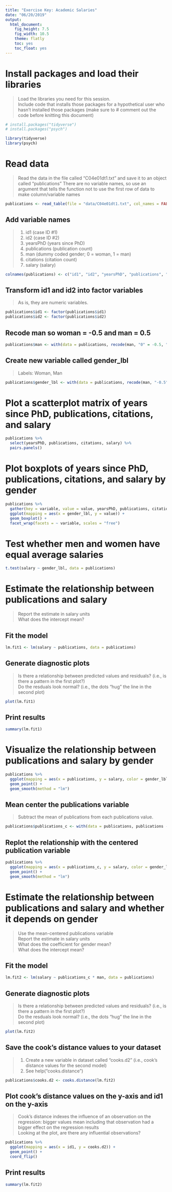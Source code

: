 ```yaml
---
title: "Exercise Key: Academic Salaries"
date: "06/20/2019"
output: 
  html_document: 
    fig_height: 7.5
    fig_width: 10.5
    theme: flatly
    toc: yes
    toc_float: yes
---
```


# Install packages and load their libraries
> Load the libraries you need for this session.  
> Include code that installs those packages for a hypothetical user who hasn't installed those packages (make sure to # comment out the code before knitting this document)

```r

# install.packages("tidyverse")
# install.packages("psych")

library(tidyverse)
library(psych)

```

# Read data
> Read the data in the file called "C04e01dt1.txt" and save it to an object called "publications"
> There are no variable names, so use an argument that tells the function not to use the first row of data to make column/variable names

```r

publications <- read_table(file = "data/C04e01dt1.txt", col_names = FALSE)

```

## Add variable names
> 1. id1 (case ID #1)
> 2. id2 (case ID #2)  
> 3. yearsPhD (years since PhD)  
> 4. publications (publication count)  
> 5. man (dummy coded gender; 0 = woman, 1 = man)  
> 6. citations (citation count)  
> 7. salary (salary) 

```r

colnames(publications) <- c("id1", "id2", "yearsPhD", "publications", "man", "citations", "salary")

```

## Transform id1 and id2 into factor variables
> As is, they are numeric variables.

```r

publications$id1 <- factor(publications$id1)
publications$id2 <- factor(publications$id2)

```

## Recode man so woman = -0.5 and man = 0.5

```r

publications$man <- with(data = publications, recode(man, "0" = -0.5, "1" = 0.5))

```

## Create new variable called gender_lbl
> Labels: Woman, Man

```r

publications$gender_lbl <- with(data = publications, recode(man, "-0.5" = "Woman", "0.5" = "Man"))

```

# Plot a scatterplot matrix of years since PhD, publications, citations, and salary

```r

publications %>% 
  select(yearsPhD, publications, citations, salary) %>% 
  pairs.panels()

```

# Plot boxplots of years since PhD, publications, citations, and salary by gender

```r

publications %>% 
  gather(key = variable, value = value, yearsPhD, publications, citations, salary) %>% 
  ggplot(mapping = aes(x = gender_lbl, y = value)) +
  geom_boxplot() +
  facet_wrap(facets = ~ variable, scales = "free")

```

# Test whether men and women have equal average salaries

```r

t.test(salary ~ gender_lbl, data = publications)

```

# Estimate the relationship between publications and salary
> Report the estimate in salary units  
> What does the intercept mean?

## Fit the model

```r

lm.fit1 <- lm(salary ~ publications, data = publications)

```

## Generate diagnostic plots
> Is there a relationship between predicted values and residuals? (i.e., is there a pattern in the first plot?)  
> Do the resduals look normal? (i.e., the dots "hug" the line in the second plot)  

```r

plot(lm.fit1)

```

## Print results

```r

summary(lm.fit1)

```

# Visualize the relationship between publications and salary by gender

```r

publications %>% 
  ggplot(mapping = aes(x = publications, y = salary, color = gender_lbl)) +
  geom_point() +
  geom_smooth(method = "lm")

```

## Mean center the publications variable
> Subtract the mean of publications from each publications value.

```r

publications$publications_c <- with(data = publications, publications - mean(publications))

```

## Replot the relationship with the centered publication variable

```r

publications %>% 
  ggplot(mapping = aes(x = publications_c, y = salary, color = gender_lbl)) +
  geom_point() +
  geom_smooth(method = "lm")

```

# Estimate the relationship between publications and salary and whether it depends on gender
> Use the mean-centered publications variable  
> Report the estimate in salary units  
> What does the coefficient for gender mean?  
> What does the intercept mean?  

## Fit the model

```r

lm.fit2 <- lm(salary ~ publications_c * man, data = publications)

```

## Generate diagnostic plots
> Is there a relationship between predicted values and residuals? (i.e., is there a pattern in the first plot?)  
> Do the resduals look normal? (i.e., the dots "hug" the line in the second plot)  

```r

plot(lm.fit2)

```

## Save the cook's distance values to your dataset
> 1. Create a new variable in dataset called "cooks.d2" (i.e., cook's distance values for the second model)  
> 2. See help("cooks.distance")

```r

publications$cooks.d2 <- cooks.distance(lm.fit2)

```

## Plot cook's distance values on the y-axis and id1 on the y-axis
> Cook's distance indexes the influence of an observation on the regression: bigger values mean including that observation had a bigger effect on the regression results  
> Looking at the plot, are there any influential observations?  

```r

publications %>% 
  ggplot(mapping = aes(x = id1, y = cooks.d2)) +
  geom_point() +
  coord_flip()

```

## Print results

```r

summary(lm.fit2)

```
